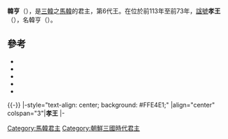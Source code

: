 {{朝鮮半島君王
|名稱=孝王
|馬韓代數=6
|前任=[[明王_(馬韓)|明王]]
|繼任=[[襄王_(馬韓)|襄王]]
|畫像=
|畫像大小=
|說明=
|在位=前113年 - 前73年
|年號=
|姓名=
|封號=
|字=
|號=
|別名=
|出生年=
|立世子=
|逝世年=
|廟號=
|諡號=
|尊號=
|陵墓=
|父親=
|嫡母=
|前母=
|母親=
|繼母=
|皇后=
|王后=
|王妃=
|妃=
|嬪=
|宮主=
|翁主=
|貴人=
|昭儀=
|昭容=
|昭媛=
|淑儀=
|淑容=
|淑媛=
|尚宮=
|尚寢=
|內人=
|宮人=
|位號不明=
|兄弟=
|姊妹=
|嫡兄弟=
|嫡姊妹=
|庶兄弟=
|庶姊妹=
|同胞兄弟=
|同胞姊妹=
|異母兄弟=
|異母姊妹=
|嫡子=
|庶子=
|嫡女=
|庶女=
|注釋=
}}
'''韓亨'''（{{bd|？||？|}}），是[[三韓|三韓]]之[[馬韓|馬韓]]的君主，第6代王。在位於前113年至前73年，[[諡號|諡號]]'''孝王'''（{{Lang-ko|효왕}}），名韓亨（{{Lang-ko|한형}}）。

== 參考 ==
* {{Cite news|author=|date=|title=幸州奇氏族譜|publisher=[[幸州奇氏|幸州奇氏大宗中]]|url=http://www.hjkee.com/bbs/board.php?bo_table=e06&wr_id=23&page=2|archiveurl=https://web.archive.org/web/20161119175813/http://www.hjkee.com/bbs/board.php?bo_table=e06&wr_id=23&page=2|archivedate=2016-11-19}}
* {{Cite news|author=|date=|title=馬韓九世王位諱號世系|publisher=[[韓國學中央研究院|韓國學中央研究院]]|url=http://yoksa.aks.ac.kr/jsp/aa/VolView.jsp?aa10no=kh2_je_a_vsu_20174_001&aa15no=001&aa20no=20174_001_0010|archiveurl=https://web.archive.org/web/20161119180557/http://yoksa.aks.ac.kr/jsp/aa/VolView.jsp?aa10no=kh2_je_a_vsu_20174_001&aa15no=001&aa20no=20174_001_0010|archivedate=2016-11-19}}
* {{Cite news|author=|date=|title=기자지(箕子志)를 쓴 연유와 기자의 세계(世系)를 기록하다|publisher={{ill|箕子志|ko|기자지}}|url=http://contents.nahf.or.kr/id/NAHF.gb_485_0020|archiveurl=https://web.archive.org/web/20161119181437/http://contents.nahf.or.kr/id/NAHF.gb_485_0020|archivedate=2016-11-19}}
* {{Cite news|author={{ill|洪敬謨|ko|홍경모 (조선)}}|date=|title=大東掌攷 卷1 歷代攷 馬韓|publisher=|url=http://contents.nahf.or.kr/item/item.do?levelId=gb.d_0009_0040|archiveurl=https://web.archive.org/web/20161119181736/http://contents.nahf.or.kr/item/item.do?levelId=gb.d_0009_0040|archivedate=2016-11-19}}
* {{Cite news|author=|date=|title=馬韓九世王位世系|publisher=[[清州韓氏|清州韓氏中央宗親会]]|series=清州韓氏族譜|url=http://www.cheongjuhan.net/htmls/han04-1-05-9.htm|archiveurl=https://web.archive.org/web/20140314142524/http://www.cheongjuhan.net/htmls/han04-1-05-9.htm|archivedate=2014-03-14}}

{{馬韓君主}}

{{-}}
{{start box}}
|-style="text-align: center; background: #FFE4E1;"
|align="center" colspan="3"|'''孝王'''
|-
{{s-before|[[明王_(馬韓)|明王]]}}
{{s-title|[[朝鮮半島君主列表#馬韓朝鮮|馬韓國王]]|前113年 - 前73年}}
{{s-after|[[襄王_(馬韓)|襄王]]}}

[[Category:馬韓君主|Category:馬韓君主]]
[[Category:朝鮮三國時代君主|Category:朝鮮三國時代君主]]